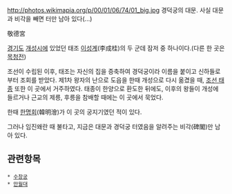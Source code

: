 http://photos.wikimapia.org/p/00/01/06/74/01_big.jpg
경덕궁의 대문. 사실 대문과 비각을 빼면 터만 남아 있다(...)

敬德宮

[[경기도]] [[개성시]]에 있었던 태조 [[이성계]](李成桂)의 두 군데 잠저 중 하나이다.(다른 한 곳은 [[목청전]]) 

조선이 수립된 이후, 태조는 자신의 집을 증축하여 경덕궁이라 이름을 붙이고 신하들로부터 조회를 받았다. 제1차 왕자의 난으로 도읍을 한때 개성으로 다시 옮겼을 때, [[조선 태종]] 또한 이 곳에서 거주하였다. 태종이 한양으로 환도한 뒤에도, 이후의 왕들이 개성에 들르거나 근교의 제릉, 후릉을 참배할 때에는 이 곳에서 묵었다. 

한때 [[한명회]](韓明澮)가 이 곳의 궁지기였던 적이 있다. 

그러나 임진왜란 때 불타고, 지금은 대문과 경덕궁 터였음을 알려주는 비각(碑閣)만 남아 있다.

== 관련항목 ==
 * [[수창궁]]
 * [[만월대]]

